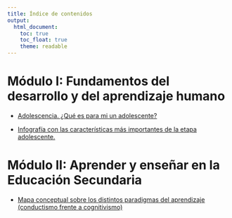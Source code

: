 ```yaml
---
title: Índice de contenidos
output:
  html_document: 
    toc: true
    toc_float: true
    theme: readable
---
```


# Módulo I: Fundamentos del desarrollo y del aprendizaje humano

+ [Adolescencia. ¿Qué es para mi un adolescente?](adolescencia.html)

+ [Infografía con las características más importantes de la etapa adolescente.](infografia_adolescencia.png)

# Módulo II: Aprender y enseñar en la Educación Secundaria

+ [Mapa conceptual sobre los distintos paradigmas del aprendizaje (conductismo frente a cognitivismo)](mapaconceptual.html)

